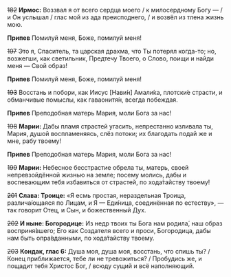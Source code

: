 ~~182~~ **Ирмос:** Воззвал я от всего сердца моего / к милосердному Богу — / и Он услышал / глас мой из ада преисподнего, / и возвёл из тлена жизнь мою.

**Припев** Помилуй меня, Боже, помилуй меня!

~~197~~ Это я, Спаситель, та царская драхма, что Ты потерял когда-то; но, возжегши, как светильник, Предтечу Твоего, о Слово, поищи и найди меня — Свой образ!

**Припев** Помилуй меня, Боже, помилуй меня!

~~193~~ Восстань и побори, как Иисус <R>[</R>Нави́н<R>]</R> Амали́ка, плотски́е страсти, и обманчивые помыслы, как гаваонитя́н, всегда побеждая.

**Припев** Преподобная матерь Мария, моли Бога за нас!

~~198~~ **Марии:** Дабы пламя страстей угасить, непрестанно изливала ты, Мария, душой воспламеняясь, слёз потоки; их благодать подай же и мне, рабу твоему!

**Припев** Преподобная матерь Мария, моли Бога за нас!

~~199~~ **Марии:** Небесное бесстрастие обрела ты, матерь, своей непревзойдённой жизнью на земле; посему молись, дабы и воспевающим тебя избавиться от страстей, по хода́тайству твоему!

~~201~~ **Слава: Троице:** «Я есмь простая, нераздельная Троица, различа́ющаяся по Лицам, и Я — Еди́ница, соединённая по естеству», — так говорит Отец, и Сын, и божественный Дух.

~~202~~ **И ныне: Богородице:** Из недр твоих ты Бога нам родила́, наш образ восприня́вшего; Его как Создателя всего и проси, Богородица, дабы нам быть опра́вданными, по хода́тайству твоему.

~~203~~ **Кондак, глас 6:** Душа моя, душа моя, восстань, что спишь ты? / Конец приближается, тебе ли не тревожиться? / Пробудись же, и пощадит тебя Христос Бог, / всюду сущий и всё наполняющий.
